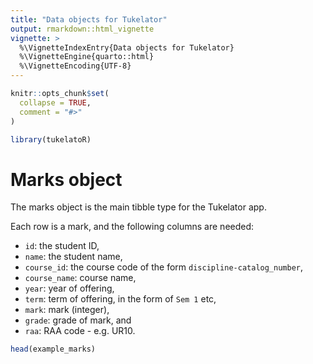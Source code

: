 ```yaml
---
title: "Data objects for Tukelator"
output: rmarkdown::html_vignette
vignette: >
  %\VignetteIndexEntry{Data objects for Tukelator}
  %\VignetteEngine{quarto::html}
  %\VignetteEncoding{UTF-8}
---
```


```r
knitr::opts_chunk$set(
  collapse = TRUE,
  comment = "#>"
)
```

```r
library(tukelatoR)
```

# Marks object
The marks object is the main tibble type for the Tukelator app. 

Each row is a mark, and the following columns are needed: 

- `id`: the student ID, 
- `name`: the student name, 
- `course_id`: the course code of the form `discipline-catalog_number`, 
- `course_name`: course name, 
- `year`: year of offering, 
- `term`: term of offering, in the form of `Sem 1` etc, 
- `mark`: mark (integer), 
- `grade`: grade of mark, and 
- `raa`: RAA code - e.g. UR10. 


```r
head(example_marks)
```